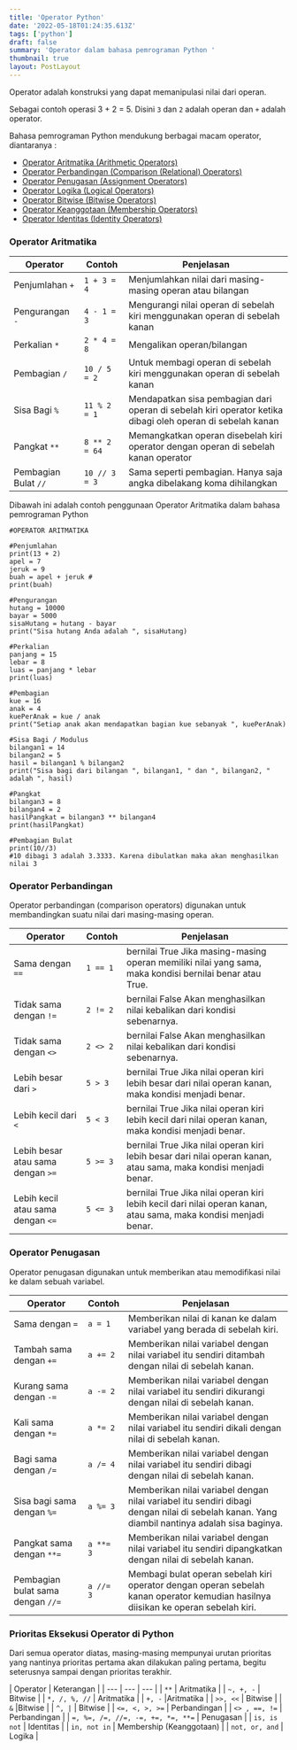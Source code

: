 ```yaml
---
title: 'Operator Python'
date: '2022-05-18T01:24:35.613Z'
tags: ['python']
draft: false
summary: 'Operator dalam bahasa pemrograman Python '
thumbnail: true
layout: PostLayout
---
```


Operator adalah konstruksi yang dapat memanipulasi nilai dari operan. 

Sebagai contoh operasi 3 + 2 = 5. Disini `3` dan `2` adalah operan dan `+` adalah operator.

Bahasa pemrograman Python mendukung berbagai macam operator, diantaranya :
- [Operator Aritmatika (Arithmetic Operators)](#operator-aritmatika)
- [Operator Perbandingan (Comparison (Relational) Operators)](#operator-perbandingan)
- [Operator Penugasan (Assignment Operators)](#operator-penugasan)
- [Operator Logika (Logical Operators)](#operator-logika)
- [Operator Bitwise (Bitwise Operators)](#operator-bitwise)
- [Operator Keanggotaan (Membership Operators)](#operator-keanggotaan)
- [Operator Identitas (Identity Operators)](#operator-identitas)
 
 ### Operator Aritmatika

 | Operator| 	Contoh	 | Penjelasan |
 | --- | --- | --- |
 | Penjumlahan `+`| 	`1 + 3 = 4` | 	Menjumlahkan nilai dari masing-masing operan atau bilangan |
 | Pengurangan `-`| 	`4 - 1 = 3`	 | Mengurangi nilai operan di sebelah kiri menggunakan operan di sebelah kanan |
 | Perkalian `*`| 	`2 * 4 = 8`	 | Mengalikan operan/bilangan |
 | Pembagian `/`| 	`10 / 5 = 2`	 | Untuk membagi operan di sebelah kiri menggunakan operan di sebelah kanan |
 | Sisa Bagi `%`| 	`11 % 2 = 1`	 | Mendapatkan sisa pembagian dari operan di sebelah kiri operator ketika dibagi oleh operan di sebelah kanan |
 | Pangkat `**`| 	`8 ** 2 = 64`	 | Memangkatkan operan disebelah kiri operator dengan operan di sebelah kanan operator |
 | Pembagian Bulat `//`| 	`10 // 3 = 3` |	Sama seperti pembagian. Hanya saja angka dibelakang koma dihilangkan |

 Dibawah ini adalah contoh penggunaan Operator Aritmatika dalam bahasa pemrograman Python

 ```python: operator-aritmatika.py
 #OPERATOR ARITMATIKA

 #Penjumlahan
 print(13 + 2)
 apel = 7
 jeruk = 9
 buah = apel + jeruk #
 print(buah)

 #Pengurangan
 hutang = 10000
 bayar = 5000
 sisaHutang = hutang - bayar
 print("Sisa hutang Anda adalah ", sisaHutang)

 #Perkalian
 panjang = 15
 lebar = 8
 luas = panjang * lebar
 print(luas)

 #Pembagian
 kue = 16
 anak = 4
 kuePerAnak = kue / anak
 print("Setiap anak akan mendapatkan bagian kue sebanyak ", kuePerAnak)

 #Sisa Bagi / Modulus
 bilangan1 = 14
 bilangan2 = 5
 hasil = bilangan1 % bilangan2
 print("Sisa bagi dari bilangan ", bilangan1, " dan ", bilangan2, " adalah ", hasil)

 #Pangkat
 bilangan3 = 8
 bilangan4 = 2
 hasilPangkat = bilangan3 ** bilangan4
 print(hasilPangkat)

 #Pembagian Bulat
 print(10//3) 
 #10 dibagi 3 adalah 3.3333. Karena dibulatkan maka akan menghasilkan nilai 3
 ```

 ### Operator Perbandingan 

 Operator perbandingan (comparison operators) digunakan untuk membandingkan suatu nilai dari masing-masing operan.

 | Operator	| Contoh	| Penjelasan| 
 | --- | --- | --- |
 | Sama dengan `==` | 	`1 == 1`  | bernilai True	Jika masing-masing operan memiliki nilai yang sama, maka kondisi bernilai benar atau True. | 
 | Tidak sama dengan `!=` |	`2 != 2`  | bernilai False	Akan menghasilkan nilai kebalikan dari kondisi sebenarnya. | 
 | Tidak sama dengan `<>` |	`2 <> 2`  | bernilai False	Akan menghasilkan nilai kebalikan dari kondisi sebenarnya. | 
 | Lebih besar dari `>` |	`5 > 3`  | bernilai True	Jika nilai operan kiri lebih besar dari nilai operan kanan, maka kondisi menjadi benar. | 
 | Lebih kecil dari `<` |	`5 < 3`  | bernilai True	Jika nilai operan kiri lebih kecil dari nilai operan kanan, maka kondisi menjadi benar. | 
 | Lebih besar atau sama dengan `>=` |	`5 >= 3`  | bernilai True	Jika nilai operan kiri lebih besar dari nilai operan kanan, atau sama, maka kondisi menjadi benar. | 
 | Lebih kecil atau sama dengan `<=` |	`5 <= 3`  | bernilai True	Jika nilai operan kiri lebih kecil dari nilai operan kanan, atau sama, maka kondisi menjadi benar. | 


 ### Operator Penugasan 

 Operator penugasan digunakan untuk memberikan atau memodifikasi nilai ke dalam sebuah variabel.

 | Operator	| Contoh	| Penjelasan | 
 | --- | --- | --- |
 | Sama dengan `=`	 | `a = 1` | 	Memberikan nilai di kanan ke dalam variabel yang berada di sebelah kiri. | 
 | Tambah sama dengan `+=` | 	`a += 2` | 	Memberikan nilai variabel dengan nilai variabel itu sendiri ditambah dengan nilai di sebelah kanan. | 
 | Kurang sama dengan `-=`	 | `a -= 2` | 	Memberikan nilai variabel dengan nilai variabel itu sendiri dikurangi dengan nilai di sebelah kanan. | 
 | Kali sama dengan `*=` | 	`a *= 2` | 	Memberikan nilai variabel dengan nilai variabel itu sendiri dikali dengan nilai di sebelah kanan. | 
 | Bagi sama dengan `/=` | 	`a /= 4` | 	Memberikan nilai variabel dengan nilai variabel itu sendiri dibagi dengan nilai di sebelah kanan. | 
 | Sisa bagi sama dengan `%=`	 | `a %= 3` | 	Memberikan nilai variabel dengan nilai variabel itu sendiri dibagi dengan nilai di sebelah kanan. Yang diambil nantinya adalah sisa baginya. | 
 | Pangkat sama dengan `**=` | 	`a **= 3`	 | Memberikan nilai variabel dengan nilai variabel itu sendiri dipangkatkan dengan nilai di sebelah kanan. | 
 | Pembagian bulat sama dengan `//=` | 	`a //= 3`	 | Membagi bulat operan sebelah kiri operator dengan operan sebelah kanan operator kemudian hasilnya diisikan ke operan sebelah kiri. | 


 ### Prioritas Eksekusi Operator di Python
 Dari semua operator diatas, masing-masing mempunyai urutan prioritas yang nantinya prioritas pertama akan dilakukan paling pertama, begitu seterusnya sampai dengan prioritas terakhir. 

 | Operator |	Keterangan | 
 | --- | --- | --- |
 | `**` |	Aritmatika | 
 | `~, +, -` |	Bitwise | 
 | `*, /, %, //` |	Aritmatika |
 | `+, -`	 |Aritmatika |
 | `>>, <<` |	Bitwise |
 | `&`	 |Bitwise |
 | `^, |`  |	Bitwise |
 | `<=, <, >, >=` |	Perbandingan |
 | `<> , ==, !=` |	Perbandingan |
 | `=, %=, /=, //=, -=, +=, *=, **=` |	Penugasan |
 | `is, is not` |	Identitas |
 | `in, not in` |	Membership (Keanggotaan) |
 | `not, or, and` |	Logika |
 